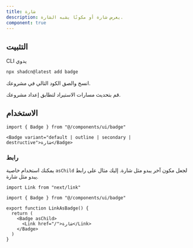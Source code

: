 ```yaml
---
title: شارة
description: يعرض شارة أو مكونًا يشبه الشارة.
component: true
---
```


<ComponentPreview
  name="badge-demo"
  title="شارة"
  description="شارة افتراضية"
/>

## التثبيت

<CodeTabs>

<TabsList>
  <TabsTrigger value="cli">CLI</TabsTrigger>
  <TabsTrigger value="manual">يدوي</TabsTrigger>
</TabsList>
<TabsContent value="cli">

```bash
npx shadcn@latest add badge
```

</TabsContent>

<TabsContent value="manual">

<Steps>

<Step>انسخ والصق الكود التالي في مشروعك.</Step>

<ComponentSource name="badge" title="components/ui/badge.tsx" />

<Step>قم بتحديث مسارات الاستيراد لتطابق إعداد مشروعك.</Step>

</Steps>

</TabsContent>

</CodeTabs>

## الاستخدام

```tsx
import { Badge } from "@/components/ui/badge"
```

```tsx
<Badge variant="default | outline | secondary | destructive">شارة</Badge>
```

### رابط

يمكنك استخدام خاصية `asChild` لجعل مكون آخر يبدو مثل شارة. إليك مثال على رابط يبدو مثل شارة.

```tsx showLineNumbers
import Link from "next/link"

import { Badge } from "@/components/ui/badge"

export function LinkAsBadge() {
  return (
    <Badge asChild>
      <Link href="/">شارة</Link>
    </Badge>
  )
}
```
